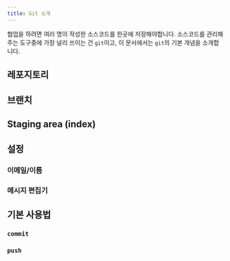 ```yaml
---
title: Git 소개
---
```


협업을 하려면 여러 명이 작성한 소스코드를 한곳에 저장해야합니다.
소스코드를 관리해주는 도구중에 가장 널리 쓰이는 건 `git`이고, 이 문서에서는 `git`의 기본 개념을 소개합니다.

## 레포지토리

## 브랜치

## Staging area (index)

## 설정

### 이메일/이름

### 메시지 편집기

## 기본 사용법

### `commit`

### `push`

